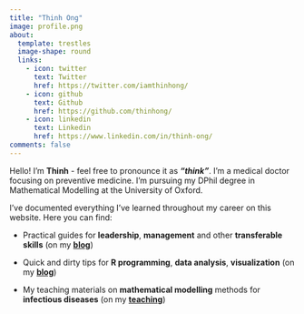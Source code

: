 ```yaml
---
title: "Thinh Ong"
image: profile.png
about:
  template: trestles
  image-shape: round
  links:
    - icon: twitter
      text: Twitter
      href: https://twitter.com/iamthinhong/
    - icon: github
      text: Github
      href: https://github.com/thinhong/
    - icon: linkedin
      text: Linkedin
      href: https://www.linkedin.com/in/thinh-ong/
comments: false
---
```


Hello! I'm **Thinh** - feel free to pronounce it as ***"think"***. I'm a medical doctor focusing on preventive medicine. I'm pursuing my DPhil degree in Mathematical Modelling at the University of Oxford.

I've documented everything I've learned throughout my career on this website. Here you can find:

* Practical guides for **leadership**, **management** and other **transferable skills** (on my [**blog**](/blog.html))

* Quick and dirty tips for **R programming**, **data analysis**, **visualization** (on my [**blog**](/blog.html))
  
* My teaching materials on **mathematical modelling** methods for **infectious diseases** (on my [**teaching**](/teaching.html))